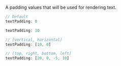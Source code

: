 
A padding values that will be used for rendering text.

<Columns>
  <ColumnItem is={6}>

  ```js
  // Default
  textPadding: 0
  ```

  </ColumnItem>
  <ColumnItem is={6}>
    <BlackSignBoard className="options-canvas" contentType="text" src="🙄" />
  </ColumnItem>
</Columns>
<Columns>
  <ColumnItem is={6}>

  ```js
  textPadding: 10
  ```

  </ColumnItem>
  <ColumnItem is={6}>
    <BlackSignBoard className="options-canvas" contentType="text" src="🙄" textPadding={10} />
  </ColumnItem>
</Columns>
<Columns>
  <ColumnItem is={6}>

  ```js
  // [vertical, horizontal]
  textPadding: [10, 0]
  ```

  </ColumnItem>
  <ColumnItem is={6}>
    <BlackSignBoard className="options-canvas" contentType="text" src="🙄" textPadding={[10, 0]} />
  </ColumnItem>
</Columns>
<Columns>
  <ColumnItem is={6}>

  ```js
  // [top, right, bottom, left]
  textPadding: [20, 0, -5, 10]
  ```

  </ColumnItem>
  <ColumnItem is={6}>
    <BlackSignBoard className="options-canvas" contentType="text" src="🙄" textPadding={[20, 0, -5, 10]} />
  </ColumnItem>
</Columns>
